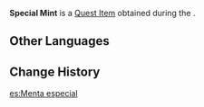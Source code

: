 {{Item Infobox
|id           = 101921
|image        = Item Mint.png
|type         = Quest Items
|description  = [[Mint]] needed for making Angler [[Kayvan]]'s special bait. For some reason, mints of this kind hold some appeal for monsters such that they would willingly collect them...
|source1      = [[Cost-Effective Hook]]
|quest        = Cost-Effective Hook
|related_type = Variant
|related_item = Mint
}}
'''Special Mint''' is a [[Quest Item]] obtained during the {{Quest|Cost-Effective Hook}}.

==Other Languages==
{{Other Languages
|default_hidden = 1
|en      = Special Mint
|zhs     = 特别的薄荷
|zhs_rm  = Tèbié de Bòhé
|zht     = 特別的薄荷
|zht_rm  = Tèbié de Bòhé
|ja      = 特別なミント
|ja_rm   = Tokubetsu na Minto
|ko      = 특별한 민트
|es      = Menta especial
|fr      = Menthe spéciale
|ru      = Особая мята
|th      = Mint พิเศษ
|th_rm   = 
|vi      = Bạc Hà Đặc Biệt
|de      = Besondere Minze
|id      = Mint Khusus
|pt      = Menta Especial
|tr      = Özel Nane
|it      = Menta speciale
}}

==Change History==
{{Change History|3.0}}

[[es:Menta especial]]